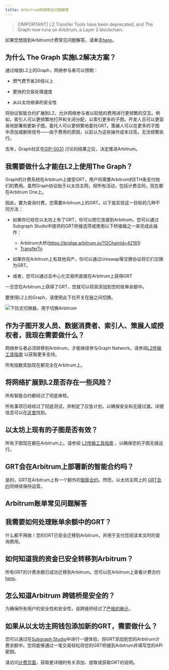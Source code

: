 ```yaml
---
title: Arbitrum网络常见问题解答
---
```


> [!IMPORTANT] L2 Transfer Tools have been deprecated, and The Graph now runs on Arbitrum, a Layer 2 blockchain.

如果您想跳到Arbitrum计费常见问题解答，请单击[here](#billing-on-arbitrum-faqs)。

## 为什么 The Graph 实施L2解决方案？

通过缩放L2上的Graph，网络参与者可以预期：

- 燃气费节省26倍以上

- 更快的交易处理速度

- 从以太坊继承的安全性

将协议智能合约扩展到L2，允许网络参与者以较低的费用进行更频繁的交互。例如，索引人可以更频繁地打开和关闭分配，以索引更多的子图。开发人员可以更容易地部署和更新子图，委托人可以更频繁地委托GRT。策展人可以在更多的子图中添加或删除信号——由于费用的原因，以前认为这些操作成本过高，无法频繁执行。

去年，Graph社区在[GIP-0031](https://forum.thegraph.com/t/gip-0031-arbitrum-grt-bridge/3305) 讨论的结果之后，决定推进Arbitrum。

## 我需要做什么才能在L2上使用The Graph？

Graph的计费系统在Arbitrum上接受GRT，用户将需要Arbitrum的ETH来支付他们的费用。虽然Graph协议始于以太坊主网，但所有活动，包括计费合同，现在都在Arbitrum One上。

因此，要为查询付费，您需要Arbitrum上的GRT。以下是实现这一目标的几种不同方法：

- 如果你已经在以太坊上有了GRT，你可以把它连接到Arbitrum。您可以通过Subgraph Studio中提供的GRT桥接选项或使用以下桥接器之一来完成此操作：
  - Arbitrum大桥(https://bridge.arbitrum.io/?l2ChainId=42161)
  - [TransferTo](https://transferto.xyz/swap)

- 如果你在Arbitrum上有其他资产，你可以通过Uniswap等交换协议将它们交换为GRT。

- 或者，您可以通过去中心化交易所直接在Arbitrum上获得GRT

一旦您在Arbitrum上获得了GRT，您就可以将其添加到您的账单余额中。

要使用L2上的Graph，请使用此下拉开关在链之间切换。

![下拉式切换器，用于切换Arbitrum](/img/arbitrum-screenshot-toggle.png)

## 作为子图开发人员、数据消费者、索引人、策展人或授权者，我现在需要做什么？

网络参与者必须转移到Arbitrum，才能继续参与Graph Network。请参阅[L2传输工具指南](/archived/arbitrum/l2-transfer-tools-guide/) 以获取更多支持。

所有指数奖励现在都完全在Arbitrum上。

## 将网络扩展到L2是否存在一些风险？

所有智能合约都经过了彻底审核。

所有事项已经经过了彻底测试，并制定了应急计划，以确保安全和无缝过渡。详细信息可以在[这里](https://forum.thegraph.com/t/gip-0037-the-graph-arbitrum-deployment-with-linear-rewards-minted-in-l2/3551#risks-and-security-considerations-20)找到。

## 以太坊上现有的子图是否有效？

所有子图现在都在Arbitrum上。请参阅 [L2传输工具指南](/archived/arbitrum/l2-transfer-tools-guide/) ，以确保您的子图无缝运行。

## GRT会在Arbitrum上部署新的智能合约吗？

是的，GRT在Arbitrum上有一个额外的[智能合约](https://arbiscan.io/address/0x9623063377ad1b27544c965ccd7342f7ea7e88c7)。然而，以太坊主网上的 [GRT合约](https://etherscan.io/token/0xc944e90c64b2c07662a292be6244bdf05cda44a7)将继续保持运营。

## Arbitrum账单常见问题解答

## 我需要如何处理账单余额中的GRT？

什么都不用做！您的GRT已安全迁移到Arbitrum，并用于支付您阅读本文时的查询费用。

## 如何知道我的资金已安全转移到Arbitrum？

所有GRT的计费余额已成功迁移到Arbitrum。您可以在Arbitrum上查看计费合约 [here](https://arbiscan.io/address/0x1B07D3344188908Fb6DEcEac381f3eE63C48477a)。

## 怎么知道Arbitrum 跨链桥是安全的？

为确保所有用户的安全性和安全性，该跨链桥经过了[严格的审计](https://code4rena.com/contests/2022-10-the-graph-l2-bridge-contest)。

## 如果从以太坊主网钱包添加新的GRT，需要做什么？

您可以通过在[Subgraph Studio](https://thegraph.com/studio/)中进行一键体验，将GRT添加到您的Arbitrum计费余额中。您将能够通过一笔交易轻松将您的GRT桥接到Arbitrum并填写您的API密钥。

请访问[计费页面](/subgraphs/billing/)，获取更详细的有关添加、提取或获取GRT的说明。
